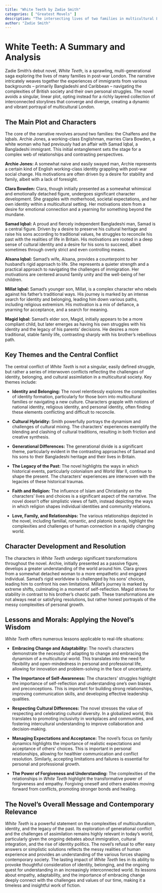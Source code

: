```yaml
---
title: "White Teeth by Zadie Smith"
categories: [ "Greatest Movels" ]
description: "The intersecting lives of two families in multicultural London."
author: "Zadie Smith"
---
```

# White Teeth: A Summary and Analysis

Zadie Smith's debut novel, *White Teeth*, is a sprawling, multi-generational saga exploring the lives of many families in post-war London. The narrative intricately weaves together the experiences of immigrants from various backgrounds – primarily Bangladeshi and Caribbean – navigating the complexities of British society and their own personal struggles. The novel avoids a singular, linear plot, opting instead for a richly layered collection of interconnected storylines that converge and diverge, creating a dynamic and vibrant portrayal of multicultural London.


## The Main Plot and Characters

The core of the narrative revolves around two families: the Chalfens and the Iqbals.  Archie Jones, a working-class Englishman, marries Clara Bowden, a white woman who had previously had an affair with Samad Iqbal, a Bangladeshi immigrant.  This initial entanglement sets the stage for a complex web of relationships and contrasting perspectives.

**Archie Jones:**  A somewhat naive and easily swayed man, Archie represents a certain kind of English working-class identity grappling with post-war social change. His motivations are often driven by a desire for stability and family, albeit with a lack of foresight.

**Clara Bowden:**  Clara, though initially presented as a somewhat whimsical and emotionally detached figure, undergoes significant character development. She grapples with motherhood, societal expectations, and her own identity within a multicultural setting. Her motivations stem from a desire for emotional connection and a yearning for something beyond the mundane.

**Samad Iqbal:** A proud and fiercely independent Bangladeshi man, Samad is a central figure. Driven by a desire to preserve his cultural heritage and raise his sons according to traditional values, he struggles to reconcile his past with the realities of life in Britain. His motivations are rooted in a deep sense of cultural identity and a desire for his sons to succeed, albeit sometimes through overly strict and even controlling means.

**Alsana Iqbal:** Samad's wife, Alsana, provides a counterpoint to her husband's rigid approach to life.  She represents a quieter strength and a practical approach to navigating the challenges of immigration.  Her motivations are centered around family unity and the well-being of her children.

**Millat Iqbal:** Samad's younger son, Millat, is a complex character who rebels against his father's traditional ways. His journey is marked by an intense search for identity and belonging, leading him down various paths, including religious extremism.  His motivation is a mix of defiance, a yearning for acceptance, and a search for meaning.

**Magid Iqbal:** Samad's elder son, Magid, initially appears to be a more compliant child, but later emerges as having his own struggles with his identity and the legacy of his parents' decisions. He desires a more traditional, stable family life, contrasting sharply with his brother's rebellious path.


## Key Themes and the Central Conflict

The central conflict of *White Teeth* is not a singular, easily defined struggle, but rather a series of interwoven conflicts reflecting the challenges of identity, belonging, and cultural assimilation in a multicultural society.  Key themes include:

* **Identity and Belonging:**  The novel relentlessly explores the complexities of identity formation, particularly for those born into multicultural families or navigating a new culture.  Characters grapple with notions of national identity, religious identity, and personal identity, often finding these elements conflicting and difficult to reconcile.

* **Cultural Hybridity:**  Smith powerfully portrays the dynamism and challenges of cultural mixing. The characters’ experiences exemplify the blending and clashing of cultural traditions, resulting in both friction and creative synthesis.

* **Generational Differences:** The generational divide is a significant theme, particularly evident in the contrasting approaches of Samad and his sons to their Bangladeshi heritage and their lives in Britain.

* **The Legacy of the Past:** The novel highlights the ways in which historical events, particularly colonialism and World War II, continue to shape the present. The characters' experiences are interwoven with the legacies of these historical traumas.

* **Faith and Religion:** The influence of Islam and Christianity on the characters' lives and choices is a significant aspect of the narrative. The novel doesn't offer simplistic views of faith, instead depicting the ways in which religion shapes individual identities and community relations.

* **Love, Family, and Relationships:** The various relationships depicted in the novel, including familial, romantic, and platonic bonds, highlight the complexities and challenges of human connection in a rapidly changing world.


## Character Development and Resolution

The characters in *White Teeth* undergo significant transformations throughout the novel.  Archie, initially presented as a passive figure, develops a greater understanding of the world around him. Clara grows from a somewhat detached woman to a more empathetic and engaged individual.  Samad’s rigid worldview is challenged by his sons' choices, leading him to confront his own limitations.  Millat's journey is marked by extreme shifts, culminating in a moment of self-reflection.  Magid strives for stability in contrast to his brother's chaotic path. These transformations are not always neat or satisfying resolutions, but rather honest portrayals of the messy complexities of personal growth.


## Lessons and Morals: Applying the Novel's Wisdom

*White Teeth* offers numerous lessons applicable to real-life situations:

* **Embracing Change and Adaptability:** The novel's characters demonstrate the necessity of adapting to change and embracing the dynamism of a multicultural world.  This translates into the need for flexibility and open-mindedness in personal and professional life, allowing for innovation and problem-solving in the face of uncertainty.

* **The Importance of Self-Awareness:** The characters' struggles highlight the importance of self-reflection and understanding one's own biases and preconceptions. This is important for building strong relationships, improving communication skills, and developing effective leadership qualities.

* **Respecting Cultural Differences:** The novel stresses the value of respecting and celebrating cultural diversity. In a globalized world, this translates to promoting inclusivity in workplaces and communities, and fostering intercultural understanding to improve collaboration and decision-making.

* **Managing Expectations and Acceptance:** The novel's focus on family dynamics highlights the importance of realistic expectations and acceptance of others' choices. This is important in personal relationships, allowing for healthier communication and conflict resolution. Similarly, accepting limitations and failures is essential for personal and professional growth.

* **The Power of Forgiveness and Understanding:**  The complexities of the relationships in *White Teeth* highlight the transformative power of forgiveness and empathy.  Forgiving oneself and others enables moving forward from conflicts, promoting stronger bonds and healing.


## The Novel's Overall Message and Contemporary Relevance

*White Teeth* is a powerful statement on the complexities of multiculturalism, identity, and the legacy of the past. Its exploration of generational conflict and the challenges of assimilation remains highly relevant in today's world, particularly given the ongoing debates about immigration, cultural integration, and the rise of identity politics. The novel's refusal to offer easy answers or simplistic solutions reflects the messy realities of human experience and provides an understanding of the various forces shaping contemporary society. The lasting impact of *White Teeth* lies in its ability to provoke thoughtful consideration of identity, belonging, and the ongoing quest for understanding in an increasingly interconnected world.  Its lessons about empathy, adaptability, and the importance of embracing change deeply connect with the challenges and values of our time, making it a timeless and insightful work of fiction.

